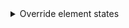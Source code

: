 <details><summary >Override element states</summary>

The previous code sample show how to specify a custom color for a `naked` button by using a `style` attribute. It works great to provide a basic property like a `background-color`. What about [element states](https://developer.mozilla.org/en-US/docs/Web/CSS/Pseudo-classes) though? You can't specify an hover state with a `style` attribute.

Here's another technique to specify a custom color by using a few CSS classes and a [CSS variable](https://developer.mozilla.org/en-US/docs/Web/CSS/Using_CSS_custom_properties). This technique leverage the ability to override a CSS variable of a stylesheet from the `style` attribute.

In the following example a React component render a button with a custom color `background-color` and a darker hover state by overriding the `--color` CSS variable from the `style` prop.

</details>
